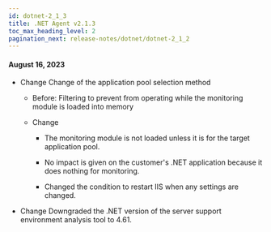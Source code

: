 ```yaml
---
id: dotnet-2_1_3
title: .NET Agent v2.1.3
toc_max_heading_level: 2
pagination_next: release-notes/dotnet/dotnet-2_1_2
---
```


#### August 16, 2023

- <Status>Change</Status> Change of the application pool selection method

  - Before: Filtering to prevent from operating while the monitoring module is loaded into memory

  - Change

    - The monitoring module is not loaded unless it is for the target application pool.

    - No impact is given on the customer's .NET application because it does nothing for monitoring.

    - Changed the condition to restart IIS when any settings are changed.

- <Status>Change</Status> Downgraded the .NET version of the server support environment analysis tool to 4.61.
